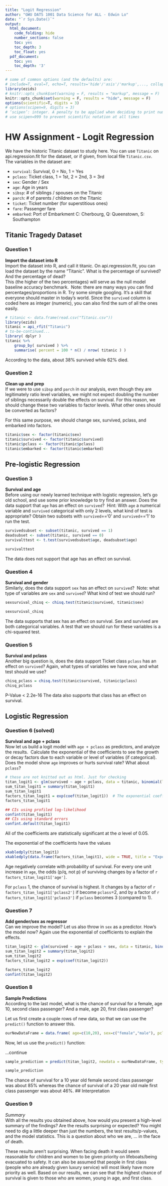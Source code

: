 ```yaml
---
title: "Logit Regression"
author: "GWU DATS 1001 Data Science for ALL - Edwin Lo"
date: "`r Sys.Date()`"
output:
  html_document:
    code_folding: hide
    number_sections: false
    toc: yes
    toc_depth: 3
    toc_float: yes
  pdf_document:
    toc: yes
    toc_depth: '3'
---
```


```r
# some of common options (and the defaults) are: 
# include=T, eval=T, echo=T, results='hide'/'asis'/'markup',..., collapse=F, warning=T, message=T, error=T, cache=T, fig.width=6, fig.height=4, fig.dim=c(6,4) #inches, fig.align='left'/'center','right', 
library(ezids)
# knitr::opts_chunk$set(warning = F, results = "markup", message = F)
knitr::opts_chunk$set(warning = F, results = "hide", message = F)
options(scientific=T, digits = 3) 
# options(scipen=9, digits = 3) 
# ‘scipen’: integer. A penalty to be applied when deciding to print numeric values in fixed or exponential notation.  Positive values bias towards fixed and negative towards scientific notation: fixed notation will be preferred unless it is more than ‘scipen’ digits wider.
# use scipen=999 to prevent scientific notation at all times
```

# HW Assignment - Logit Regression

We have the historic Titanic dataset to study here. You can use `Titanic` on api.regression.fit
for the dataset, or if given, from local file `Titanic.csv`.  
The variables in the dataset are:  

* `survival`: Survival,	0 = No, 1 = Yes
* `pclass`: Ticket class, 1 = 1st, 2 = 2nd, 3 = 3rd
* `sex`: Gender / Sex
* `age`: Age in years
* `sibsp`: # of siblings / spouses on the Titanic
* `parch`: # of parents / children on the Titanic
* `ticket`: Ticket number (for superstitious ones)
* `fare`: Passenger fare
* `embarked`: Port of Embarkment	C: Cherbourg, Q: Queenstown, S: Southampton

## Titanic Tragedy Dataset  

### Question 1

**Import the dataset into R**  
Import the dataset into R, and call it titanic. 
On api.regression.fit, you can load the dataset by the name "Titanic". 
What is the percentage of survived? And the percentage of dead?  
This (the higher of the two percentages) will serve as the null model 
baseline accuracy benchmark.\ 
Note: there are many ways you can find percentages/proportions in R. Try some 
simple googling. It's a skill that everyone should master in today's world. 
Since the `survived` column is coded here as integer (numeric), you can also 
 find the sum of all the ones easily.  

```r
# titanic <- data.frame(read.csv("Titanic.csv"))
library(ezids)
titanic = api_rfit("Titanic")
# to-be-continued...
library( dplyr )
titanic %>% 
    group_by( survived ) %>% 
    summarise( percent = 100 * n() / nrow( titanic ) )
```
According to the data, about 38% survived while 62% died.



### Question 2  
**Clean up and prep**  
If we were to use `sibsp` and `parch` in our analysis, even though they are legitimately ratio level variables, we might not expect doubling the number of siblings necessarily double the effects on survival. For this reason, we should change these two variables to factor levels. 
What other ones should be converted as factors?

For this same purpose, we should change sex, survived, pclass, and embarked into factors.

```r
titanic$sex <- factor(titanic$sex)
titanic$survived <- factor(titanic$survived)
titanic$pclass <- factor(titanic$pclass)
titanic$embarked <- factor(titanic$embarked)

```

## Pre-logistic Regression

### Question 3  
**Survival and age**  
Before using our newly learned technique with logistic regression, let’s go old school, and use some prior knowledge to try find an answer. Does the data support that `age` has an effect on `survived`?\  
Hint: With `age` a numerical variable and `survived` categorical with only 2 levels, 
what kind of test is appropriate? Obtain two subsets with `survived`=='0' and 
`survived`=='1' to run the test.

```r
survivedsubset <- subset(titanic, survived == 1)
deadsubset <- subset(titanic, survived == 0)
survivalttest <- t.test(survivedsubset$age, deadsubset$age)

survivalttest
```

The data does not support that age has an effect on survival.

### Question 4  
**Survival and gender**  
Similarly, does the data support `sex` has an effect on `survived`?\  
Note: what type of variables are `sex` and `survived`? What kind of test we 
should run?


```r
sexsurvival_chisq <- chisq.test(titanic$survived, titanic$sex)

sexsurvival_chisq
```

The data supports that sex has an effect on survival. Sex and survived are both categorical variables. A test that we should run for these variables is a chi-squared test.


### Question 5   
**Survival and pclass**  
Another big question is, does the data support Ticket class `pclass` has an 
effect on `survived`? Again, what types of variables we have now, and 
what test should we use?

```r

chisq_pclass = chisq.test(titanic$survived, titanic$pclass)
chisq_pclass
```

P-Value < 2.2e-16
The data also supports that class has an effect on survival.

## Logistic Regression

### Question 6 (solved)  
**Survival and age + pclass**  
Now let us build a logit model with `age + pclass` as predictors, and analyze the results.\ 
Calculate the exponential of the coefficients to see the growth or decay factors 
due to each variable or level of variables (if categorical).
Does the model 
show `age` improves or hurts survival rate? What about `pclass`?

```r
# these are not knitted out as html. Just for checking
titan_logit1 <- glm(survived ~ age + pclass, data = titanic, binomial(link = "logit"))
sum_titan_logit1 = summary(titan_logit1)
sum_titan_logit1
factors_titan_logit1 = exp(coef(titan_logit1))  # The exponential coefficients gives the growth or decay factor on the odds ratio (p/q) or survival.
factors_titan_logit1

## CIs using profiled log-likelihood
confint(titan_logit1)
## CIs using standard errors
confint.default(titan_logit1)
```

All of the coefficients are statistically significant at the $\alpha$ level of 0.05.  

The exponential of the coefficients have the values\  
```r
xkabledply(titan_logit1)
xkabledply(data.frame(factors_titan_logit1), wide = TRUE, title = "Exponential( coefficients )")
```

Age negatively correlate with probability of survival. For every one unit increase in `age`, the odds (p/q, not p) of surviving changes by a factor of `r factors_titan_logit1['age']`.  

For `pclass` 1, the chance of survival is highest. It changes by a factor of `r factors_titan_logit1['pclass2']` if become `pclass`=2, and by a factor of `r factors_titan_logit1['pclass3']`  if `pclass` becomes 3 (compared to 1).  


### Question 7  
**Add gender/sex as regressor**  
Can we improve the model? Let us also throw in `sex` as a predictor. 
How’s the model now? Again use the exponential of coefficients to explain the effects.

```r
titan_logit2 <- glm(survived ~ age + pclass + sex, data = titanic, binomial(link = "logit"))
sum_titan_logit2 = summary(titan_logit2)
sum_titan_logit2
factors_titan_logit2 = exp(coef(titan_logit2)) 

factors_titan_logit2
confint(titan_logit2)

```
### Question 8  
**Sample Predictions**  
According to the last model, what is the chance of survival for a female, age 10, second class passenger? And a male, age 20, first class passenger?\ 

Let us first create a couple rows of new data, so that we can use 
the `predict()` function to answer this.

```r
ourNewDataFrame = data.frame( age=c(10,20), sex=c("female","male"), pclass=c("2","1") )
```

Now, let us use the `predict()` function:\   

...continue

```r
sample_prediction = predict(titan_logit2, newdata = ourNewDataFrame, type = 'response')

sample_prediction
```

The chance of survival for a 10 year old female second class passenger was about 85% whereas the chance of survival of a 20 year old male first class passenger was about 46%.
## Interpretation  

### Question 9  
*Summary*  
With all the results you obtained above, how would you present a high-level summary of the findings? Are the results surprising or expected? You might need to dig a little deeper than just the numbers, the test results/p-values, and the model statistics. This is a question about who we are, … in the face of death. 

  These results aren't surprising. When facing death it would seem reasonable for children and women to be given priority on lifeboats/being evacuated to safety. It can also be assumed that people in first class (people who are already given luxury service) will most likely have more priority as well. Based on our results, we can see that the highest chance of survival is given to those who are women, young in age, and first class.




